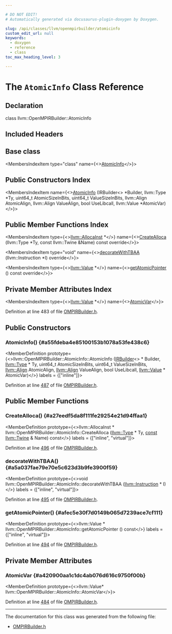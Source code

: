 ```yaml
---

# DO NOT EDIT!
# Automatically generated via docusaurus-plugin-doxygen by Doxygen.

slug: /api/classes/llvm/openmpirbuilder/atomicinfo
custom_edit_url: null
keywords:
  - doxygen
  - reference
  - class
toc_max_heading_level: 3

---
```





# The `AtomicInfo` Class Reference

<DoxygenPage pluginConfig={pluginConfig}>



## Declaration

<CodeBlock>class llvm::OpenMPIRBuilder::AtomicInfo</CodeBlock>

## Included Headers

<IncludesList>
<IncludesListItem
  filePath="llvm/Frontend/OpenMP/OMPIRBuilder.h"
  permalink="/docs/api/files/include/include/llvm/include/llvm/frontend/include/llvm/frontend/openmp/ompirbuilder-h"
  isLocal="true" />
</IncludesList>

## Base class

<MembersIndex>

<MembersIndexItem
  type="class"
  name={<><a href="/docs/api/classes/llvm/atomicinfo">AtomicInfo</a></>}>
</MembersIndexItem>

</MembersIndex>

## Public Constructors Index

<MembersIndex>

<MembersIndexItem
  name={<><a href="#a55fdeba4e85100153b1078a53fe438c6">AtomicInfo</a> (IRBuilder&lt;&gt; &#42;Builder, llvm::Type &#42;Ty, uint64&#95;t AtomicSizeInBits, uint64&#95;t ValueSizeInBits, llvm::Align AtomicAlign, llvm::Align ValueAlign, bool UseLibcall, llvm::Value &#42;AtomicVar)</>}>
</MembersIndexItem>

</MembersIndex>

## Public Member Functions Index

<MembersIndex>

<MembersIndexItem
  type={<><a href="/docs/api/classes/llvm/allocainst">llvm::AllocaInst</a> &#42;</>}
  name={<><a href="#a27eedf5da8f111fe29254e21d94ffaa1">CreateAlloca</a> (llvm::Type &#42;Ty, const llvm::Twine &amp;Name) const override</>}>
</MembersIndexItem>

<MembersIndexItem
  type="void"
  name={<><a href="#a5a037fae79e70e5c623d3b9fe3900f59">decorateWithTBAA</a> (llvm::Instruction &#42;I) override</>}>
</MembersIndexItem>

<MembersIndexItem
  type={<><a href="/docs/api/classes/llvm/value">llvm::Value</a> &#42;</>}
  name={<><a href="#afec5e30f7d0149b065d7239ace7cf111">getAtomicPointer</a> () const override</>}>
</MembersIndexItem>

</MembersIndex>

## Private Member Attributes Index

<MembersIndex>

<MembersIndexItem
  type={<><a href="/docs/api/classes/llvm/value">llvm::Value</a> &#42;</>}
  name={<><a href="#a420900aa1c1dc4ab076d616c9750f00b">AtomicVar</a></>}>
</MembersIndexItem>

</MembersIndex>


Definition at line 483 of file <a href="/docs/api/files/include/include/llvm/include/llvm/frontend/include/llvm/frontend/openmp/ompirbuilder-h">OMPIRBuilder.h</a>.

<SectionDefinition>

## Public Constructors

### AtomicInfo() {#a55fdeba4e85100153b1078a53fe438c6}

<MemberDefinition
  prototype={<>llvm::OpenMPIRBuilder::AtomicInfo::AtomicInfo (<a href="/docs/api/classes/llvm/irbuilder">IRBuilder</a>&lt;&gt; &#42; Builder, <a href="/docs/api/classes/llvm/type">llvm::Type</a> &#42; Ty, uint64&#95;t AtomicSizeInBits, uint64&#95;t ValueSizeInBits, <a href="/docs/api/structs/llvm/align">llvm::Align</a> AtomicAlign, <a href="/docs/api/structs/llvm/align">llvm::Align</a> ValueAlign, bool UseLibcall, <a href="/docs/api/classes/llvm/value">llvm::Value</a> &#42; AtomicVar)</>}
  labels = {["inline"]}>

Definition at line <a href="/docs/api/files/include/include/llvm/include/llvm/frontend/include/llvm/frontend/openmp/ompirbuilder-h/#l00487">487</a> of file <a href="/docs/api/files/include/include/llvm/include/llvm/frontend/include/llvm/frontend/openmp/ompirbuilder-h">OMPIRBuilder.h</a>.
</MemberDefinition>

</SectionDefinition>

<SectionDefinition>

## Public Member Functions

### CreateAlloca() {#a27eedf5da8f111fe29254e21d94ffaa1}

<MemberDefinition
  prototype={<>llvm::AllocaInst &#42; llvm::OpenMPIRBuilder::AtomicInfo::CreateAlloca (<a href="/docs/api/classes/llvm/type">llvm::Type</a> &#42; Ty, <a href="/docs/api/files/lib/lib/target/lib/target/aarch64/aarch64promoteconstant-cpp/#a90f8350fecae261c25be85d38b451bff">const</a> <a href="/docs/api/classes/llvm/twine">llvm::Twine</a> &amp; Name) const</>}
  labels = {["inline", "virtual"]}>

Definition at line <a href="/docs/api/files/include/include/llvm/include/llvm/frontend/include/llvm/frontend/openmp/ompirbuilder-h/#l00496">496</a> of file <a href="/docs/api/files/include/include/llvm/include/llvm/frontend/include/llvm/frontend/openmp/ompirbuilder-h">OMPIRBuilder.h</a>.
</MemberDefinition>

### decorateWithTBAA() {#a5a037fae79e70e5c623d3b9fe3900f59}

<MemberDefinition
  prototype={<>void llvm::OpenMPIRBuilder::AtomicInfo::decorateWithTBAA (<a href="/docs/api/classes/llvm/instruction">llvm::Instruction</a> &#42; I)</>}
  labels = {["inline", "virtual"]}>

Definition at line <a href="/docs/api/files/include/include/llvm/include/llvm/frontend/include/llvm/frontend/openmp/ompirbuilder-h/#l00495">495</a> of file <a href="/docs/api/files/include/include/llvm/include/llvm/frontend/include/llvm/frontend/openmp/ompirbuilder-h">OMPIRBuilder.h</a>.
</MemberDefinition>

### getAtomicPointer() {#afec5e30f7d0149b065d7239ace7cf111}

<MemberDefinition
  prototype={<>llvm::Value &#42; llvm::OpenMPIRBuilder::AtomicInfo::getAtomicPointer () const</>}
  labels = {["inline", "virtual"]}>

Definition at line <a href="/docs/api/files/include/include/llvm/include/llvm/frontend/include/llvm/frontend/openmp/ompirbuilder-h/#l00494">494</a> of file <a href="/docs/api/files/include/include/llvm/include/llvm/frontend/include/llvm/frontend/openmp/ompirbuilder-h">OMPIRBuilder.h</a>.
</MemberDefinition>

</SectionDefinition>

<SectionDefinition>

## Private Member Attributes

### AtomicVar {#a420900aa1c1dc4ab076d616c9750f00b}

<MemberDefinition
  prototype={<>llvm::Value&#42; llvm::OpenMPIRBuilder::AtomicInfo::AtomicVar</>}>

Definition at line <a href="/docs/api/files/include/include/llvm/include/llvm/frontend/include/llvm/frontend/openmp/ompirbuilder-h/#l00484">484</a> of file <a href="/docs/api/files/include/include/llvm/include/llvm/frontend/include/llvm/frontend/openmp/ompirbuilder-h">OMPIRBuilder.h</a>.
</MemberDefinition>

</SectionDefinition>

<hr/>

The documentation for this class was generated from the following file:

<ul>
<li><a href="/docs/api/files/include/include/llvm/include/llvm/frontend/include/llvm/frontend/openmp/ompirbuilder-h">OMPIRBuilder.h</a></li>
</ul>

</DoxygenPage>

